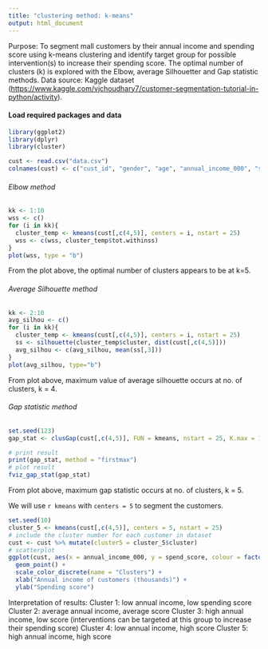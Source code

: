 ```yaml
---
title: "clustering method: k-means"
output: html_document
---
```

Purpose: To segment mall customers by their annual income and spending score using k-means clustering and identify target group for possible intervention(s) to increase their spending score.
The optimal number of clusters (k) is explored with the Elbow, average Silhouetter and Gap statistic methods. Data source: Kaggle dataset (<https://www.kaggle.com/vjchoudhary7/customer-segmentation-tutorial-in-python/activity>).

#### Load required packages and data
```r
library(ggplot2)
library(dplyr)
library(cluster)

cust <- read.csv("data.csv")
colnames(cust) <- c("cust_id", "gender", "age", "annual_income_000", "spend_score")
````

###### Elbow method
````r
kk <- 1:10
wss <- c()
for (i in kk){
  cluster_temp <- kmeans(cust[,c(4,5)], centers = i, nstart = 25)
  wss <- c(wss, cluster_temp$tot.withinss)
}
plot(wss, type = "b")
````
From the plot above, the optimal number of clusters appears to be at k=5.

###### Average Silhouette method
````r
kk <- 2:10
avg_silhou <- c()
for (i in kk){
  cluster_temp <- kmeans(cust[,c(4,5)], centers = i, nstart = 25)
  ss <- silhouette(cluster_temp$cluster, dist(cust[,c(4,5)]))
  avg_silhou <- c(avg_silhou, mean(ss[,3]))
}
plot(avg_silhou, type="b")
````
From plot above, maximum value of average silhouette occurs at no. of clusters, k = 4.

###### Gap statistic method
````r
set.seed(123)
gap_stat <- clusGap(cust[,c(4,5)], FUN = kmeans, nstart = 25, K.max = 10, B = 50)

# print result
print(gap_stat, method = "firstmax")
# plot result
fviz_gap_stat(gap_stat)
````
From plot above, maximum gap statistic occurs at no. of clusters, k = 5.

We will use `r kmeans` with `centers = 5` to segment the customers.
````r
set.seed(10)
cluster_5 <- kmeans(cust[,c(4,5)], centers = 5, nstart = 25)
# include the cluster number for each customer in dataset
cust <- cust %>% mutate(cluster5 = cluster_5$cluster)
# scatterplot
ggplot(cust, aes(x = annual_income_000, y = spend_score, colour = factor(cluster5))) +
  geom_point() +
  scale_color_discrete(name = "Clusters") +
  xlab("Annual income of customers (thousands)") +
  ylab("Spending score")
````
Interpretation of results:
Cluster 1: low annual income, low spending score
Cluster 2: average annual income, average score 
Cluster 3: high annual income, low score (interventions can be targeted at this group to increase their spending score)
Cluster 4: low annual income, high score
Cluster 5: high annual income, high score
